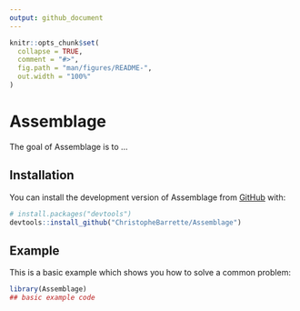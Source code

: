 ```yaml
---
output: github_document
---
```


<!-- README.md is generated from README.Rmd. Please edit that file -->

```r
knitr::opts_chunk$set(
  collapse = TRUE,
  comment = "#>",
  fig.path = "man/figures/README-",
  out.width = "100%"
)
```

# Assemblage

<!-- badges: start -->
<!-- badges: end -->

The goal of Assemblage is to ...

## Installation

You can install the development version of Assemblage from [GitHub](https://github.com/) with:

``` r
# install.packages("devtools")
devtools::install_github("ChristopheBarrette/Assemblage")
```

## Example

This is a basic example which shows you how to solve a common problem:

```r
library(Assemblage)
## basic example code
```

